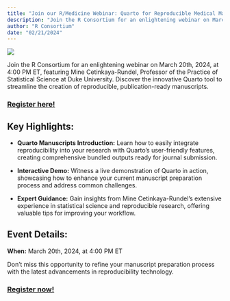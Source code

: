 ```yaml
---
title: "Join our R/Medicine Webinar: Quarto for Reproducible Medical Manuscripts"
description: "Join the R Consortium for an enlightening webinar on March 20th, 2024, at 4:00 PM ET, featuring Mine Cetinkaya-Rundel, Professor of the Practice of Statistical Science at Duke University. Discover…"
author: "R Consortium"
date: "02/21/2024"
---
```


![](DataTrail and its Extensions (1).png)

Join the R Consortium for an enlightening webinar on March 20th, 2024, at 4:00 PM ET, featuring Mine Cetinkaya-Rundel, Professor of the Practice of Statistical Science at Duke University. Discover the innovative Quarto tool to streamline the creation of reproducible, publication-ready manuscripts.

### [Register here!](https://zoom.us/webinar/register/WN_covQFAOJQEG0UVWIkyajzw)

## Key Highlights:

-   **Quarto Manuscripts Introduction:** Learn how to easily integrate reproducibility into your research with Quarto’s user-friendly features, creating comprehensive bundled outputs ready for journal submission.

-   **Interactive Demo:** Witness a live demonstration of Quarto in action, showcasing how to enhance your current manuscript preparation process and address common challenges.

-   **Expert Guidance:** Gain insights from Mine Cetinkaya-Rundel’s extensive experience in statistical science and reproducible research, offering valuable tips for improving your workflow.

## Event Details:

**When:** March 20th, 2024, at 4:00 PM ET

Don’t miss this opportunity to refine your manuscript preparation process with the latest advancements in reproducibility technology.

### [Register now!](https://zoom.us/webinar/register/WN_covQFAOJQEG0UVWIkyajzw)